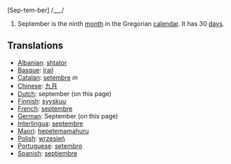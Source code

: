 [Sep-tem-ber] /___/

#September is the ninth [[month]] in the Gregorian [[calendar]]. It has 30 [[day]]s.

==Translations==
*[[Albanian]]: [[shtator]]
*[[Basque]]: [[irail]]
*[[Catalan]]: [[setembre]] ''m''
*[[Chinese]]: [[九月]]
*[[Dutch]]: september (on this page)
*[[Finnish]]: [[syyskuu]]
*[[French]]: [[septembre]]
*[[German]]: September (on this page)
*[[Interlingua]]: [[septembre]]
*[[Maori]]: [[hepetemamahuru]]
*[[Polish]]: [[wrzesień]]
*[[Portuguese]]: [[setembro]]
*[[Spanish]]: [[septiembre]]